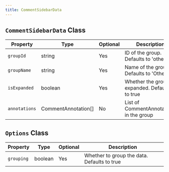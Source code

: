 ```yaml
---
title: CommentSidebarData
---
```

## `CommentSidebarData` Class

| Property      | Type                | Optional | Description                                         |
|--------------|---------------------|----------|-----------------------------------------------------|
| `groupId`    | string              | Yes      | ID of the group. Defaults to 'others'               |
| `groupName`  | string              | Yes      | Name of the group. Defaults to 'Others'             |
| `isExpanded` | boolean             | Yes      | Whether the group is expanded. Defaults to true     |
| `annotations`| CommentAnnotation[] | No       | List of CommentAnnotations in the group            |

## `Options` Class

| Property    | Type    | Optional | Description                                    |
|------------|---------|----------|------------------------------------------------|
| `grouping` | boolean | Yes      | Whether to group the data. Defaults to true    |
